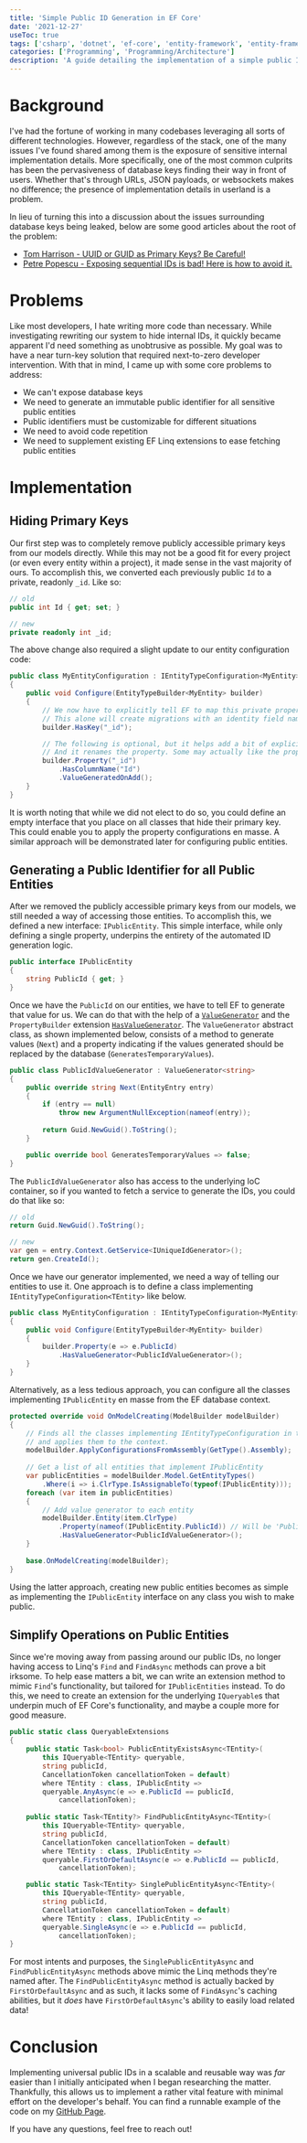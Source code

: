 ```yaml
---
title: 'Simple Public ID Generation in EF Core'
date: '2021-12-27'
useToc: true
tags: ['csharp', 'dotnet', 'ef-core', 'entity-framework', 'entity-framework-core', 'programming', 'coding']
categories: ['Programming', 'Programming/Architecture']
description: 'A guide detailing the implementation of a simple public ID generation system in Entity Framework Core (EF Core). The post discusses the background motivation, problems encountered, and the implementation steps, including hiding primary keys, generating public identifiers, and simplifying operations on public entities.'
---
```


# Background

I've had the fortune of working in many codebases leveraging all sorts of different technologies. However, regardless of the stack, one of the many issues I've found shared among them is the exposure of sensitive internal implementation details. More specifically, one of the most common culprits has been the pervasiveness of database keys finding their way in front of users. Whether that's through URLs, JSON payloads, or websockets makes no difference; the presence of implementation details in userland is a problem.

In lieu of turning this into a discussion about the issues surrounding database keys being leaked, below are some good articles about the root of the problem:

- [Tom Harrison - UUID or GUID as Primary Keys? Be Careful!](https://tomharrisonjr.com/uuid-or-guid-as-primary-keys-be-careful-7b2aa3dcb439)
- [Petre Popescu - Exposing sequential IDs is bad! Here is how to avoid it.](https://petrepopescu.tech/2021/01/exposing-sequential-ids-is-bad-here-is-how-to-avoid-it/)

# Problems

Like most developers, I hate writing more code than necessary. While investigating rewriting our system to hide internal IDs, it quickly became apparent I'd need something as unobtrusive as possible. My goal was to have a near turn-key solution that required next-to-zero developer intervention. With that in mind, I came up with some core problems to address:

- We can't expose database keys
- We need to generate an immutable public identifier for all sensitive public entities
- Public identifiers must be customizable for different situations
- We need to avoid code repetition
- We need to supplement existing EF Linq extensions to ease fetching public entities

# Implementation

## Hiding Primary Keys

Our first step was to completely remove publicly accessible primary keys from our models directly. While this may not be a good fit for every project (or even every entity within a project), it made sense in the vast majority of ours. To accomplish this, we converted each previously public `Id` to a private, readonly `_id`. Like so:

```csharp
// old
public int Id { get; set; }

// new
private readonly int _id;
```

The above change also required a slight update to our entity configuration code:

```csharp
public class MyEntityConfiguration : IEntityTypeConfiguration<MyEntity>
{
    public void Configure(EntityTypeBuilder<MyEntity> builder)
    {
        // We now have to explicitly tell EF to map this private property
        // This alone will create migrations with an identity field named '_id'
        builder.HasKey("_id");

        // The following is optional, but it helps add a bit of explicitness
        // And it renames the property. Some may actually like the property being '_id'
        builder.Property("_id")
            .HasColumnName("Id")
            .ValueGeneratedOnAdd();
    }
}
```
It is worth noting that while we did not elect to do so, you could define an empty interface that you place on all classes that hide their primary key. This could enable you to apply the property configurations en masse. A similar approach will be demonstrated later for configuring public entities.

## Generating a Public Identifier for all Public Entities

After we removed the publicly accessible primary keys from our models, we still needed  a way of accessing those entities. To accomplish this, we defined a new interface: `IPublicEntity`. This simple interface, while only defining a single property, underpins the entirety of the automated ID generation logic.

```csharp
public interface IPublicEntity
{
    string PublicId { get; }
}
```

Once we have the `PublicId` on our entities, we have to tell EF to generate that value for us. We can do that with the help of a [`ValueGenerator`](https://docs.microsoft.com/en-us/dotnet/api/microsoft.entityframeworkcore.valuegeneration.valuegenerator?view=efcore-5.0) and the `PropertyBuilder` extension [`HasValueGenerator`](https://docs.microsoft.com/en-us/dotnet/api/microsoft.entityframeworkcore.metadata.builders.propertybuilder.hasvaluegenerator?view=efcore-5.0#Microsoft_EntityFrameworkCore_Metadata_Builders_PropertyBuilder_HasValueGenerator_System_Type_). The `ValueGenerator` abstract class, as shown implemented below, consists of a method to generate values (`Next`) and a property indicating if the values generated should be replaced by the database (`GeneratesTemporaryValues`).

```csharp
public class PublicIdValueGenerator : ValueGenerator<string>
{
    public override string Next(EntityEntry entry)
    {
        if (entry == null)
            throw new ArgumentNullException(nameof(entry));
            
        return Guid.NewGuid().ToString();
    }

    public override bool GeneratesTemporaryValues => false;
}
```
The `PublicIdValueGenerator` also has access to the underlying IoC container, so if you wanted to fetch a service to generate the IDs, you could do that like so:

```csharp
// old 
return Guid.NewGuid().ToString();

// new
var gen = entry.Context.GetService<IUniqueIdGenerator>();
return gen.CreateId();
```
Once we have our generator implemented, we need a way of telling our entities to use it. One approach is to define a class implementing `IEntityTypeConfiguration<TEntity>` like below.

```csharp
public class MyEntityConfiguration : IEntityTypeConfiguration<MyEntity>
{
    public void Configure(EntityTypeBuilder<MyEntity> builder)
    {
        builder.Property(e => e.PublicId)
            .HasValueGenerator<PublicIdValueGenerator>();
    }
}
```

Alternatively, as a less tedious approach, you can configure all the classes implementing `IPublicEntity` en masse from the EF database context.

```csharp
protected override void OnModelCreating(ModelBuilder modelBuilder)
{
    // Finds all the classes implementing IEntityTypeConfiguration in the assembly
    // and applies them to the context.
    modelBuilder.ApplyConfigurationsFromAssembly(GetType().Assembly);
    
    // Get a list of all entities that implement IPublicEntity
    var publicEntities = modelBuilder.Model.GetEntityTypes()
        .Where(i => i.ClrType.IsAssignableTo(typeof(IPublicEntity)));
    foreach (var item in publicEntities)
    {
        // Add value generator to each entity
        modelBuilder.Entity(item.ClrType)
            .Property(nameof(IPublicEntity.PublicId)) // Will be 'PublicId'
            .HasValueGenerator<PublicIdValueGenerator>();
    }
    
    base.OnModelCreating(modelBuilder);
}
```
Using the latter approach, creating new public entities becomes as simple as implementing the `IPublicEntity` interface on any class you wish to make public.

## Simplify Operations on Public Entities

Since we're moving away from passing around our public IDs, no longer having access to Linq's `Find` and `FindAsync` methods can prove a bit irksome. To help ease matters a bit, we can write an extension method to mimic `Find`'s functionality, but tailored for `IPublicEntities` instead. To do this, we need to create an extension for the underlying `IQueryable`s that underpin much of EF Core's functionality, and maybe a couple more for good measure.

```csharp
public static class QueryableExtensions
{
    public static Task<bool> PublicEntityExistsAsync<TEntity>(
        this IQueryable<TEntity> queryable,
        string publicId, 
        CancellationToken cancellationToken = default) 
        where TEntity : class, IPublicEntity =>
        queryable.AnyAsync(e => e.PublicId == publicId, 
            cancellationToken);
    
    public static Task<TEntity?> FindPublicEntityAsync<TEntity>(
        this IQueryable<TEntity> queryable,
        string publicId,
        CancellationToken cancellationToken = default)
        where TEntity : class, IPublicEntity =>
        queryable.FirstOrDefaultAsync(e => e.PublicId == publicId,
            cancellationToken);

    public static Task<TEntity> SinglePublicEntityAsync<TEntity>(
        this IQueryable<TEntity> queryable,
        string publicId,
        CancellationToken cancellationToken = default)
        where TEntity : class, IPublicEntity =>
        queryable.SingleAsync(e => e.PublicId == publicId,
            cancellationToken);
}
```
For most intents and purposes, the `SinglePublicEntityAsync` and `FindPublicEntityAsync` methods above mimic the Linq methods they're named after. The `FindPublicEntityAsync` method is actually backed by `FirstOrDefaultAsync` and as such, it lacks some of `FindAsync`'s caching abilities, but it *does* have `FirstOrDefaultAsync`'s ability to easily load related data!

# Conclusion

Implementing universal public IDs in a scalable and reusable way was *far* easier than I initially anticipated when I began researching the matter. Thankfully, this allows us to implement a rather vital feature with minimal effort on the developer's behalf. You can find a runnable example of the code on my [GitHub Page](https://github.com/JerrettDavis/EfCorePublicIdDemo).

If you have any questions, feel free to reach out!
